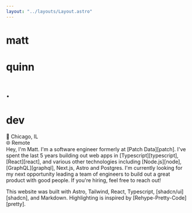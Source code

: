 ```yaml
---
layout: "../layouts/Layout.astro"
---
```



<div class="m-3 flex flex-col items-center">
  <div class="flex">
    <h1 class="text-4xl font-bold text-center">matt</h1>
    <h1 class="text-4xl font-bold text-center">quinn</h1>
    <h1 class="text-4xl font-bold text-center text-pink-600">.</h1>
    <h1 class="text-4xl font-bold text-center">dev</h1>
  </div>
  <div class="flex items-center"><div class>📍 Chicago, IL</div><Separator className="h-5 mx-2" orientation="vertical" /> <div>🌐 Remote</div></div>
</div>

<div class="w-full max-w-md font-mono px-2">
Hey, I'm Matt. I'm a software engineer formerly at <Highlight>[Patch Data][patch]</Highlight>.
I've spent the last 5 years building out web apps in <Highlight variant="blue">[Typescript][typescript]</Highlight>,<Highlight variant="violet">[React][react]</Highlight>, and various other technologies including <Highlight variant="yellow">[Node.js][node]</Highlight>, <Highlight variant="teal">[GraphQL][graphql]</Highlight>, Next.js, Astro and Postgres.
I'm currently looking for my next opportunity leading a team of engineers to build out a great product with good people. If you're hiring, feel free to reach out!
<p class="my-8">This website was built with Astro, Tailwind, React, Typescript, <Highlight variant="black">[shadcn/ui][shadcn]</Highlight>, and Markdown. Highlighting is inspired by <Highlight variant="indigo">[Rehype-Pretty-Code][pretty]</Highlight>.</p>
</div>

<div class="flex items-center">
  <Contact/>
  <Separator orientation="vertical" className="h-5 mx-3" />
  <Money client:only="react" />  
  <Separator orientation="vertical" className="h-5 mx-3" />
  <a href="https://keys.openpgp.org/vks/v1/by-fingerprint/F53DCCB3DEEAAEBFDB94932D32E721F8F1B817B4" aria-label="pgp">
    <KeyRoundIcon className='h-5 w-5 hover:scale-150 hover:bg-transparent transition-transform' />
  </a>
</div>

[patch]: https://patch.tech
[astro]: https://astro.build
[typescript]: https://typescript.org
[react]: https://reactjs.org
[node]: https://nodejs.org
[graphql]: https://graphql.org
[pretty]:https://rehype-pretty-code.netlify.app/ 
[shadcn]:https://ui.shadcn.com/